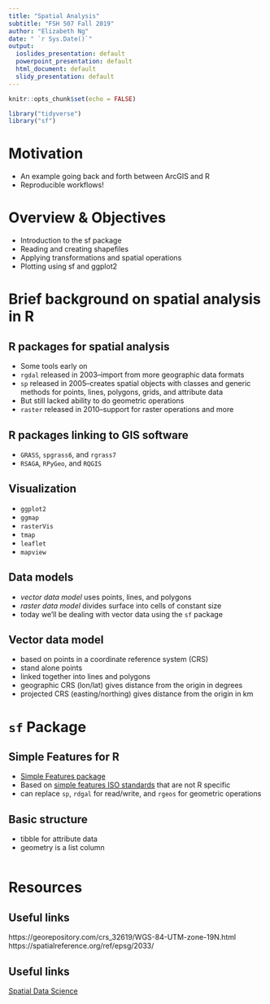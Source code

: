 ```yaml
---
title: "Spatial Analysis"
subtitle: "FSH 507 Fall 2019"
author: "Elizabeth Ng"
date: " `r Sys.Date()`"
output:
  ioslides_presentation: default
  powerpoint_presentation: default
  html_document: default
  slidy_presentation: default
---
```


```r
knitr::opts_chunk$set(echo = FALSE)

library("tidyverse")
library("sf")
```

# Motivation

- An example going back and forth between ArcGIS and R
- Reproducible workflows!


# Overview & Objectives

- Introduction to the sf package
- Reading and creating shapefiles
- Applying transformations and spatial operations
- Plotting using sf and ggplot2


# Brief background on spatial analysis in R


## R packages for spatial analysis

- Some tools early on
- `rgdal` released in 2003--import from more geographic data formats
- `sp` released in 2005--creates spatial objects with classes and generic methods for points, lines, polygons, grids, and attribute data
-  But still lacked ability to do geometric operations
- `raster` released in 2010--support for raster operations and more


## R packages linking to GIS software

- `GRASS`, `spgrass6`, and `rgrass7`
- `RSAGA`, `RPyGeo`, and `RQGIS`

## Visualization

- `ggplot2`
- `ggmap`
- `rasterVis`
- `tmap`
- `leaflet`
- `mapview`

## Data models

- *vector data model* uses points, lines, and polygons
- *raster data model* divides surface into cells of constant size
- today we'll be dealing with vector data using the `sf` package

## Vector data model

- based on points in a coordinate reference system (CRS)
- stand alone points
- linked together into lines and polygons
- geographic CRS (lon/lat) gives distance from the origin in degrees
- projected CRS (easting/northing) gives distance from the origin in km



# `sf` Package

## Simple Features for R

- [Simple Features package](https://r-spatial.github.io/sf/index.html)
- Based on [simple features ISO standards](https://en.wikipedia.org/wiki/Simple_Features) that are not R specific
- can replace `sp`, `rdgal` for read/write, and `rgeos` for geometric operations

## Basic structure

- tibble for attribute data
- geometry is a list column

```r

```





# Resources

## Useful links
https://georepository.com/crs_32619/WGS-84-UTM-zone-19N.html
https://spatialreference.org/ref/epsg/2033/

## Useful links
[Spatial Data Science](https://keen-swartz-3146c4.netlify.com/)



